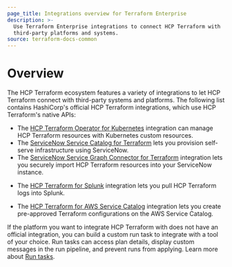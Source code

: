 ```yaml
---
page_title: Integrations overview for Terraform Enterprise
description: >-
  Use Terraform Enterprise integrations to connect HCP Terraform with
  third-party platforms and systems. 
source: terraform-docs-common
---
```


# Overview

The HCP Terraform ecosystem features a variety of integrations to let HCP
Terraform connect with third-party systems and platforms. The following list
contains HashiCorp's official HCP Terraform integrations, which use HCP
Terraform's native APIs:

-   The [HCP Terraform Operator for Kubernetes](/terraform/enterprise/integrations/kubernetes) integration can manage HCP Terraform resources with Kubernetes custom resources.
-   The [ServiceNow Service Catalog for Terraform](/terraform/enterprise/integrations/service-now/service-catalog-terraform) lets you provision self-serve infrastructure using ServiceNow.
-   The [ServiceNow Service Graph Connector for Terraform](/terraform/enterprise/integrations/service-now/service-graph) integration lets you securely import HCP Terraform resources into your ServiceNow instance.
<!-- BEGIN: TFC:only name:splunk -->
-   The [HCP Terraform for Splunk](/terraform/enterprise/integrations/splunk) integration lets you pull HCP Terraform logs into Splunk. 
<!-- END: TFC:only name:splunk -->
-   The [HCP Terraform for AWS Service Catalog](/terraform/enterprise/integrations/aws-service-catalog) integration lets you create pre-approved Terraform configurations on the AWS Service Catalog.

If the platform you want to integrate HCP Terraform with does not have an
official integration, you can build a custom run task to integrate with a tool
of your choice. Run tasks can access plan details, display custom messages in
the run pipeline, and prevent runs from applying. Learn more about [Run
tasks](/terraform/enterprise/integrations/run-tasks).
